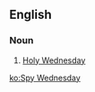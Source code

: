 ==English==

===Noun===
{{en-noun|sg=[[spy|Spy]] [[Wednesday]]}}

# {{Ireland}} [[Holy Wednesday]]

[[ko:Spy Wednesday]]